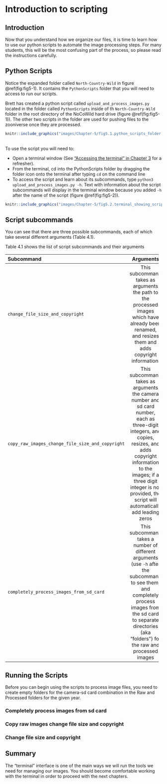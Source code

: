 # Introduction to scripting  {#using-scripting}

## Introduction {#scripting-intro}
Now that you understand how we organize our files, it is time to learn how to use our python scripts to automate the image processing steps. For many students, this will be the most confusing part of the process, so please read the instructions carefully.

## Python Scripts {#python-scripts-overview}
Notice the expanded folder called `North-Country-Wild` in figure \@ref(fig:fig5-1). It contains the `PythonScripts` folder that you will need to access to run our scripts.

Brett has created a python script called `upload_and_process_images.py` located in the folder called `PythonScripts` inside of th `North-Country-Wild` folder in the root directory of the NoCoWild hard drive (figure \@ref(fig:fig5-1)). The other two scripts in the folder are used for pushing files to the zooniverse once they are processed.


```r
knitr::include_graphics("images/Chapter-5/fig5.1.python_scripts_folder.png") 
```
\
To use the script you will need to:

- Open a terminal window (See ["Accessing the terminal" in Chapter 3 ](#access-terminal) for a refresher). 
- From the terminal, cd into the PythonScripts folder by dragging the folder icon onto the terminal after typing `cd` on the command line
- To access the script and learn about its subcommands, type `python3 upload_and_process_images.py -h`. Text with information about the script subcommands will display in the terminal window because you added `-h` after the name of the script (figure \@ref(fig:fig5-2)).


```r
knitr::include_graphics("images/Chapter-5/fig5.2.terminal_showing_script_commands.png") 
```

## Script subcommands {#script-subcommands}

You can see that there are three possible subcommands, each of which take several different arguments (Table 4.1).


Table 4.1 shows the list of script subcommands and their arguments

  -----------------------------------------------------------------------
  Subcommand                                          Arguments
  ------------------------------------------------- -------------------------------------
  `change_file_size_and_copyright`                    This subcommand takes as arguments the path to the processed images which                                                       have already been renamed, and resizes them and adds copyright                                                                  information.

  `copy_raw_images_change_file_size_and_copyright`    This subcommand takes as arguments the camera number and sd card number,                                                        each as three-digit integers, and copies, resizes, and adds copyright                                                           information to the images; if a three digit integer is not provided, the                                                        script will automatically add leading zeros

  `completely_process_images_from_sd_card`            This subcommand takes a number of different arguments (use `-h` after the                                                       subcommand to see them) and completely process images from the sd card to                                                       separate directories (aka "folders") for the raw and processed images
  -----------------------------------------------------------------------


## Running the Scripts {#running-scripts}
Before you can begin using the scripts to process image files, you need to create empty folders for the camera-sd card combination in the Raw and Processed folders for the given year.

### Completely process images from sd card

### Copy raw images change file size and copyright

### Change file size and copyright



## Summary
The "terminal" interface is one of the main ways we will run the tools we need for managing our images. You should become comfortable working with the terminal in order to proceed with the next chapters.
